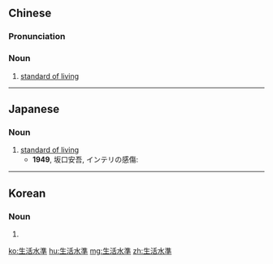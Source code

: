 {{also|生活水准}}
==Chinese==
{{zh-forms|s=生活水准|type=22}}

===Pronunciation===
{{zh-pron
|m=shēnghuó shuǐzhǔn
|c=sang1 wut6 seoi2 zeon2
|mn=seng-oa̍h-chúi-chún
|cat=n
}}

===Noun===
{{zh-noun}}

# [[standard of living]]

----

==Japanese==
{{ja-kanjitab|せい|かつ|すい|じゅん|yomi=on}}

===Noun===
{{ja-noun|せいかつ すいじゅん}}

# [[standard of living]]
#* '''1949''', 坂口安吾, インテリの感傷:
#*: {{ja-usex|その方が、はるかに日本の'''生活水準'''を高くする方法なのである。|その ほう が、 はるか に にほん の '''せいかつ すいじゅん''' を たかく する ほうほう な の で ある。|That's far and away the best way to improve Japan's standard of living.}}

----

==Korean==
{{ko-hanjatab}}

===Noun===
{{ko-noun|hangeul=생활수준}}

# {{hanja form of|생활수준|standard of living}}

[[ko:生活水準]]
[[hu:生活水準]]
[[mg:生活水準]]
[[zh:生活水準]]